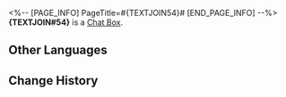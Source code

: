 <%-- [PAGE_INFO]
PageTitle=#{TEXTJOIN54}#
[END_PAGE_INFO] --%>
{{Item Infobox
|title       = {TEXTJOIN#54}
|id          = 220002
|image       = Item {TEXTJOIN#54}.png
|type        = Chat Box
|invCategory = 
|rarity      = 4
|effect      = 
|description = Chat Box for Message and Chat. Once obtained, they can be used in the Message or Chat functions
|source1     = [[Obtained from Aetherium Wars]]
}}
{{Description|"Will {TEXTJOIN#54} dream of the Trailblazer?"<br />"...I don't know."<br />"But I know we will be the best travel buddies even in dreams."}}
'''{TEXTJOIN#54}''' is a [[Chat Box]].

==Other Languages==
{{Other Languages
|en   = {TEXTJOIN#54}
|zhs  = {TEXTJOIN#54}
|zht  = {TEXTJOIN#54}
|ja   = {TEXTJOIN#54}
|ko   = {TEXTJOIN#54}
|es   = {TEXTJOIN#54}
|fr   = {TEXTJOIN#54}
|ru   = {TEXTJOIN#54}
|th   = {TEXTJOIN#54}
|vi   = {TEXTJOIN#54}
|de   = {TEXTJOIN#54}
|id   = {TEXTJOIN#54}
|pt   = {TEXTJOIN#54}
}}

==Change History==
{{Change History|1.4}}